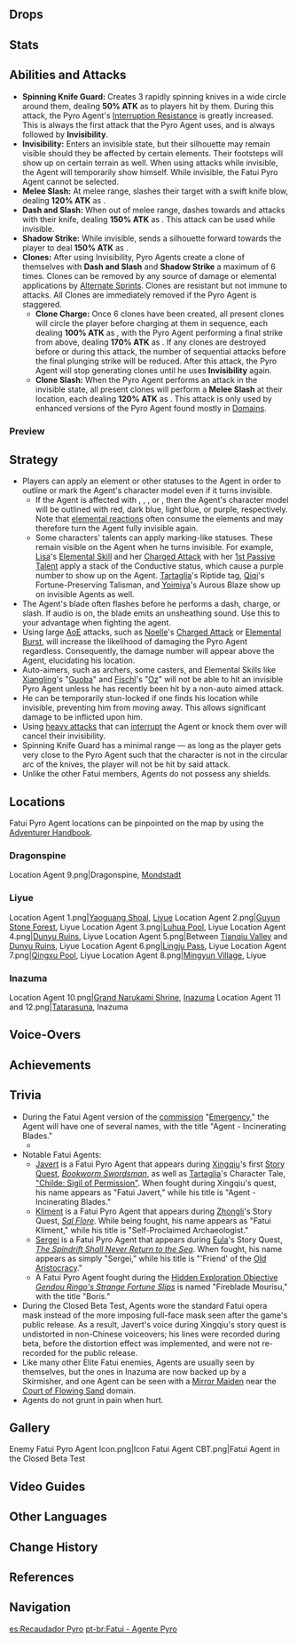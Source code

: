 {{Enemy Infobox
|image    = Enemy Fatui Pyro Agent.png
|type     = Elite Enemies
|element  = Pyro
|family   = Fatui
|faction  = Fatui
|title    = Agent: Incinerating Blades
|ability1 = Interruption Resistance
|voiceCN  = [https://zh.moegirl.org.cn/鱼冻 鱼冻]<ref>Bilibili: [https://www.bilibili.com/video/BV1J5411V7or?spm_id_from=333.999.0.0 Childe's Character Tales]</ref>
|voiceJP  = [http://amuleto.jp/talents/早川-慧.html Hayakawa Kei (早川 慧)]<ref>Twitter: [https://twitter.com/hamukamorx JP VA Self Announcement] (Profile)</ref>
}}
{{Description|A Fatui secret agent. The duty of a Fatui agent is to settle debts &mdash; but not only those of a monetary or goods-in-kind nature.<br />They also ensure dues are paid when it comes to the principle of "an eye for an eye." If there is one thing the Fatui are not known for, it is leniency, and whoever dares to oppose them will invoke the full force of their wrath upon them.|[[Adventurer Handbook]]}}
{{Enemy Intro|hidegroup=1}}

==Drops==
{{Drops|Fatui Agents}}

==Stats==
{{Enemy Stats
|phys_res     = -20%
|pyro_res     = 50%
|hp_ratio     = 5
|hp_type      = 1
|atk_ratio    = 4
}}

==Abilities and Attacks==
*'''Spinning Knife Guard:''' Creates 3 rapidly spinning {{Pyro}} knives in a wide circle around them, dealing '''50% ATK''' as {{Color|Pyro DMG}} to players hit by them. During this attack, the Pyro Agent's [[Interruption Resistance]] is greatly increased. This is always the first attack that the Pyro Agent uses, and is always followed by '''Invisibility'''.
*'''Invisibility:''' Enters an invisible state, but their silhouette may remain visible should they be affected by certain elements. Their footsteps will show up on certain terrain as well. When using attacks while invisible, the Agent will temporarily show himself. While invisible, the Fatui Pyro Agent cannot be selected.
*'''Melee Slash:''' At melee range, slashes their target with a swift knife blow, dealing '''120% ATK''' as {{Color|Black|Physical DMG}}.
*'''Dash and Slash:''' When out of melee range, dashes towards and attacks with their knife, dealing '''150% ATK''' as {{Color|Pyro DMG}}. This attack can be used while invisible.
*'''Shadow Strike:''' While invisible, sends a silhouette forward towards the player to deal '''150% ATK''' as {{Color|Pyro DMG}}.
*'''Clones:''' After using Invisibility, Pyro Agents create a clone of themselves with '''Dash and Slash''' and '''Shadow Strike''' a maximum of 6 times. Clones can be removed by any source of damage or elemental applications by [[Alternate Sprint]]s. Clones are resistant but not immune to {{Pyro}} attacks. All Clones are immediately removed if the Pyro Agent is staggered.
**'''Clone Charge:''' Once 6 clones have been created, all present clones will circle the player before charging at them in sequence, each dealing '''100% ATK''' as {{Color|Pyro DMG}}, with the Pyro Agent performing a final strike from above, dealing '''170% ATK''' as {{Color|AoE Pyro DMG}}. If any clones are destroyed before or during this attack, the number of sequential attacks before the final plunging strike will be reduced. After this attack, the Pyro Agent will stop generating clones until he uses '''Invisibility''' again.
**'''Clone Slash:''' When the Pyro Agent performs an attack in the invisible state, all present clones will perform a '''Melee Slash''' at their location, each dealing '''120% ATK''' as {{Color|Black|Physical DMG}}. This attack is only used by enhanced versions of the Pyro Agent found mostly in [[Domains]].

===Preview===
{{Preview
|size=185px
|file1=Fatui Pyro Agent Spinning Knife Guard Invisibility
|caption1=Spinning Knife Guard and Invisibility

|file2=Fatui Pyro Agent Melee Slash
|caption2=Melee Slash

|file3=Fatui Pyro Agent Dash and Slash
|caption3=Dash and Slash

|file4=Fatui Pyro Agent Dash and Slash Invisible
|caption4=Dash and Slash (Invisible)

|file5=Fatui Pyro Agent Shadow Strike
|caption5=Shadow Strike

|file6=Fatui Pyro Agent Pyro Clone Charge
|caption6=Clone Charge

|file7=Fatui Pyro Agent Clone Slash
|caption7=Clone Slash
}}

==Strategy==
<!-- Any tips on how to defeat the enemy efficiently go here. -->
*Players can apply an element or other statuses to the Agent in order to outline or mark the Agent's character model even if it turns invisible.
**If the Agent is affected with {{Color|[[Pyro]]}}, {{Color|[[Hydro]]}}, {{Color|[[Cryo]]}}, or {{Color|[[Electro]]}}, then the Agent's character model will be outlined with red, dark blue, light blue, or purple, respectively. Note that [[elemental reactions]] often consume the elements and may therefore turn the Agent fully invisible again.
**Some characters' talents can apply marking-like statuses. These remain visible on the Agent when he turns invisible. For example, [[Lisa]]'s [[Violet Arc|Elemental Skill]] and her [[Lightning Touch|Charged Attack]] with her [[Induced Aftershock|1st Passive Talent]] apply a stack of the Conductive status, which cause a purple number to show up on the Agent. [[Tartaglia]]'s Riptide tag, [[Qiqi]]'s Fortune-Preserving Talisman, and [[Yoimiya]]'s Aurous Blaze show up on invisible Agents as well.
*The Agent's blade often flashes before he performs a dash, charge, or slash. If audio is on, the blade emits an unsheathing sound. Use this to your advantage when fighting the agent.
*Using large [[AoE]] attacks, such as [[Noelle]]'s [[Favonius Bladework - Maid|Charged Attack]] or [[Sweeping Time|Elemental Burst]], will increase the likelihood of damaging the Pyro Agent regardless. Consequently, the damage number will appear above the Agent, elucidating his location.
*Auto-aimers, such as archers, some casters, and Elemental Skills like [[Xiangling]]'s "[[Guoba Attack|Guoba]]" and [[Fischl]]'s "[[Nightrider|Oz]]" will not be able to hit an invisible Pyro Agent unless he has recently been hit by a non-auto aimed attack.
*He can be temporarily stun-locked if one finds his location while invisible, preventing him from moving away. This allows significant damage to be inflicted upon him.
*Using [[Blunt Attack|heavy attack]]s that can [[Interruption Resistance|interrupt]] the Agent or knock them over will cancel their invisibility.
*Spinning Knife Guard has a minimal range &mdash; as long as the player gets very close to the Pyro Agent such that the character is not in the circular arc of the knives, the player will not be hit by said attack.
*Unlike the other Fatui members, Agents do not possess any shields.

==Locations==
<!-- Link to the area/region in the caption or any other important details. Don't need to re-link the nation over and over. -->
Fatui Pyro Agent locations can be pinpointed on the map by using the [[Adventurer Handbook]].
===Dragonspine===
<gallery hideaddbutton="true" captionalign="center">
Location Agent 9.png|Dragonspine, [[Mondstadt]]
</gallery>

===Liyue===
<gallery hideaddbutton="true" captionalign="center">
Location Agent 1.png|[[Yaoguang Shoal]], [[Liyue]]
Location Agent 2.png|[[Guyun Stone Forest]], Liyue
Location Agent 3.png|[[Luhua Pool]], Liyue
Location Agent 4.png|[[Dunyu Ruins]], Liyue
Location Agent 5.png|Between [[Tianqiu Valley]] and [[Dunyu Ruins]], Liyue
Location Agent 6.png|[[Lingju Pass]], Liyue
Location Agent 7.png|[[Qingxu Pool]], Liyue
Location Agent 8.png|[[Mingyun Village]], Liyue
</gallery>

===Inazuma===
<gallery hideaddbutton="true" captionalign="center">
Location Agent 10.png|[[Grand Narukami Shrine]], [[Inazuma]]
Location Agent 11 and 12.png|[[Tatarasuna]], Inazuma
</gallery>

==Voice-Overs==
{{VO/Enemy
|enemy                   = Fatui Pyro Agent
|vo_01_00_title          = Spotting the Player
|vo_01_01_file           = VO {lang}{name} - Pay Your Dues.ogg
|vo_01_01_tx_en          = Pay your dues!
|vo_01_01_tx_zhs         = 偿债吧！
|vo_01_01_tx_zht         = 
|vo_01_01_tx_ja          = 
|vo_01_01_tx_ko          = 빚을 갚아라.

|vo_02_00_title          = Attacking
|vo_02_01_file           = VO {lang}{name} - Prepare Yourself.ogg
|vo_02_01_tx_en          = Prepare yourself.
|vo_02_01_tx_zhs         = 觉悟吧！
|vo_02_01_tx_zht         = 
|vo_02_01_tx_ja          = 
|vo_02_01_tx_ko          = 각오해라!
|vo_02_02_file           = VO {lang}{name} - Leaving So Soon.ogg
|vo_02_02_tx_en          = Leaving so soon?
|vo_02_02_tx_zhs         = 想逃吗？
|vo_02_02_tx_zht         = 
|vo_02_02_tx_ja          = 
|vo_02_02_tx_ko          = 도망칠 생각인가?
|vo_02_03_file           = VO {lang}{name} - No Escape.ogg
|vo_02_03_tx_en          = No escape!
|vo_02_03_tx_zhs         = 你走不了！
|vo_02_03_tx_zht         = 
|vo_02_03_tx_ja          = 
|vo_02_03_tx_ko          = 그냥 못 가지.

|vo_03_00_title          = Clone Charge
|vo_03_01_file           = VO {lang}{name} - A Bad Debt.ogg
|vo_03_01_tx_en          = A bad debt!
|vo_03_01_tx_zhs         = 烂账一笔！
|vo_03_01_tx_zht         = 
|vo_03_01_tx_ja          = 
|vo_03_01_tx_ko          = 이까짓 대금 쯤이야.

|vo_04_00_title          = Defeated
|vo_04_01_file           = VO {lang}{name} - You Cant Run From Debt.ogg
|vo_04_01_tx_en          = You... can't run from debt...
|vo_04_01_tx_zhs         = 活债…难逃…
|vo_04_01_tx_zht         = 
|vo_04_01_tx_ja          = 
|vo_04_01_tx_ko          = 빚은 반드시 갚아야 해!
}}

==Achievements==
{{Achievement Topic Table|topic=Fatui Pyro Agent}}

==Trivia==
*During the Fatui Agent version of the [[commission]] "[[Emergency]]," the Agent will have one of several names, with the title "Agent - Incinerating Blades."
**{{Transclude|section=1|Emergency|AgentNames}}
* Notable Fatui Agents:
**[[Javert]] is a Fatui Pyro Agent that appears during [[Xingqiu]]'s first [[Story Quest]], ''[[Bookworm Swordsman]]'', as well as [[Tartaglia]]'s Character Tale, [[:File:Character Tales - "Childe- Sigil of Permission" - Genshin Impact|"Childe: Sigil of Permission"]]. When fought during Xingqiu's quest, his name appears as "Fatui Javert," while his title is "Agent - Incinerating Blades."
**[[Kliment]] is a Fatui Pyro Agent that appears during [[Zhongli]]'s Story Quest, ''[[Sal Flore]]''. While being fought, his name appears as "Fatui Kliment," while his title is "Self-Proclaimed Archaeologist."
**[[Sergei]] is a Fatui Pyro Agent that appears during [[Eula]]'s Story Quest, ''[[The Spindrift Shall Never Return to the Sea]]''. When fought, his name appears as simply "Sergei," while his title is "'Friend' of the [[Lawrence Clan|Old Aristocracy]]."
**A Fatui Pyro Agent fought during the [[Hidden Exploration Objective]] ''[[Gendou Ringo's Strange Fortune Slips]]'' is named "Fireblade Mourisu," with the title "Boris."
*During the Closed Beta Test, Agents wore the standard Fatui opera mask instead of the more imposing full-face mask seen after the game's public release. As a result, Javert's voice during Xingqiu's story quest is undistorted in non-Chinese voiceovers; his lines were recorded during beta, before the distortion effect was implemented, and were not re-recorded for the public release.
*Like many other Elite Fatui enemies, Agents are usually seen by themselves, but the ones in Inazuma are now backed up by a Skirmisher, and one Agent can be seen with a [[Mirror Maiden]] near the [[Court of Flowing Sand]] domain.
*Agents do not grunt in pain when hurt.

==Gallery==
<gallery hideaddbutton="true" captionalign="center">
Enemy Fatui Pyro Agent Icon.png|Icon
Fatui Agent CBT.png|Fatui Agent in the Closed Beta Test
</gallery>

==Video Guides==
{{EVT
|video1   = https://youtu.be/40NmYRRTD6s
|caption2 = Fatui Pyro Agents Farming Location
}}

==Other Languages ==
{{Other Languages
|en      = Fatui Pyro Agent
|zhs     = 愚人众・火之债务处理人
|zhs_rm  = Yúrénzhòng - Huǒ zhī Zhàiwùchǔlǐrén
|zht     = 愚人眾・火之債務處理人
|zht_rm  = Yúrénzhòng - Huǒ zhī Zhàiwùchǔlǐrén
|zh_tl   = Fatui: Debt Handler of Pyro
|ja      = ファデュイ・デットエージェント・{{Rubi|炎|ほのお}}
|ja_rm   = Fadyui - Detto Eejento - Honoo
|ja_tl   = Fatui: Debt Agent - Pyro
|ko      = 우인단・화염 채무 처리인
|ko_rm   = U'in-dan - Hwayeom Chaemu Cheori'in
|ko_tl   = Fatui: Pyro Debt Handler
|es      = Soldado Fatui - Recaudador Pyro
|es_tl   = Fatui Soldier - Pyro Debt Collector
|fr      = Usurier Pyro des Fatui
|fr_tl   = Fatui Pyro Usurer
|ru      = Фатуи: Пиро агент
|ru_tl   = Fatui: Pyro Agent
|th      = Fatui - Pyro Agent
|vi      = Fatui - Người Xử Lý Nợ Hỏa
|vi_tl   = Fatui - Pyro Debt Handler
|de      = Fatui – Pyro-Schuldeneintreiber
|de_tl   = Fatui - Pyro Debt Collector
|id      = Fatui - Pyro Agent
|pt      = Fatui - Agente Pyro
|pt_tl   = Fatui - Pyro Agent
}}

==Change History==
{{Change History|1.0}}

==References==
{{Reflist}}

==Navigation==
{{Enemy Navbox|type=Elite}}

[[es:Recaudador Pyro]]
[[pt-br:Fatui - Agente Pyro]]